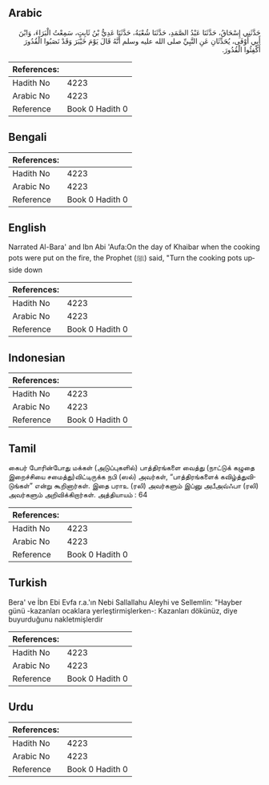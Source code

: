 ## Arabic


<div dir="rtl" lang="ar" style={{fontSize:'larger',backgroundColor:'#f8f9fa',padding:20}}>
حَدَّثَنِي إِسْحَاقُ، حَدَّثَنَا عَبْدُ الصَّمَدِ، حَدَّثَنَا شُعْبَةُ، حَدَّثَنَا عَدِيُّ بْنُ ثَابِتٍ، سَمِعْتُ الْبَرَاءَ، وَابْنَ أَبِي أَوْفَى، يُحَدِّثَانِ عَنِ النَّبِيِّ صلى الله عليه وسلم أَنَّهُ قَالَ يَوْمَ خَيْبَرَ وَقَدْ نَصَبُوا الْقُدُورَ أَكْفِئُوا الْقُدُورَ‏.‏
</div>
<div style={{backgroundColor:'#f8f9fa',padding:20, marginBottom: 10}}><table> <thead> <tr> <th>References:</th> <th></th> </tr> </thead> <tbody><tr><td>Hadith No</td><td>4223</td></tr><tr><td>Arabic No</td><td>4223</td></tr><tr><td>Reference</td><td>Book 0 Hadith 0</td></tr></tbody></table></div>

## Bengali


<div dir="ltr" lang="bn" style={{fontSize:'larger',backgroundColor:'#f8f9fa',padding:20}}>

</div>
<div style={{backgroundColor:'#f8f9fa',padding:20, marginBottom: 10}}><table> <thead> <tr> <th>References:</th> <th></th> </tr> </thead> <tbody><tr><td>Hadith No</td><td>4223</td></tr><tr><td>Arabic No</td><td>4223</td></tr><tr><td>Reference</td><td>Book 0 Hadith 0</td></tr></tbody></table></div>

## English


<div dir="ltr" lang="en" style={{fontSize:'larger',backgroundColor:'#f8f9fa',padding:20}}>
Narrated Al-Bara' and Ibn Abi 'Aufa:On the day of Khaibar when the cooking pots were put on the fire, the Prophet (ﷺ) said, "Turn the cooking pots upside down
</div>
<div style={{backgroundColor:'#f8f9fa',padding:20, marginBottom: 10}}><table> <thead> <tr> <th>References:</th> <th></th> </tr> </thead> <tbody><tr><td>Hadith No</td><td>4223</td></tr><tr><td>Arabic No</td><td>4223</td></tr><tr><td>Reference</td><td>Book 0 Hadith 0</td></tr></tbody></table></div>

## Indonesian


<div dir="ltr" lang="id" style={{fontSize:'larger',backgroundColor:'#f8f9fa',padding:20}}>

</div>
<div style={{backgroundColor:'#f8f9fa',padding:20, marginBottom: 10}}><table> <thead> <tr> <th>References:</th> <th></th> </tr> </thead> <tbody><tr><td>Hadith No</td><td>4223</td></tr><tr><td>Arabic No</td><td>4223</td></tr><tr><td>Reference</td><td>Book 0 Hadith 0</td></tr></tbody></table></div>

## Tamil


<div dir="ltr" lang="ta" style={{fontSize:'larger',backgroundColor:'#f8f9fa',padding:20}}>
கைபர் போரின்போது மக்கள் (அடுப்புகளில்) பாத்திரங்களை வைத்து (நாட்டுக் கழுதை இறைச்சியை சமைத்து)விட்டிருக்க நபி (ஸல்) அவர்கள், “பாத்திரங்களைக் கவிழ்த்துவிடுங்கள்” என்று கூறினார்கள். இதை பராஉ (ரலி) அவர்களும் இப்னு அபீஅவ்ஃபா (ரலி) அவர்களும் அறிவிக்கிறார்கள். அத்தியாயம் : 64
</div>
<div style={{backgroundColor:'#f8f9fa',padding:20, marginBottom: 10}}><table> <thead> <tr> <th>References:</th> <th></th> </tr> </thead> <tbody><tr><td>Hadith No</td><td>4223</td></tr><tr><td>Arabic No</td><td>4223</td></tr><tr><td>Reference</td><td>Book 0 Hadith 0</td></tr></tbody></table></div>

## Turkish


<div dir="ltr" lang="tr" style={{fontSize:'larger',backgroundColor:'#f8f9fa',padding:20}}>
Bera' ve İbn Ebi Evfa r.a.'ın Nebi Sallallahu Aleyhi ve Sellemlin: "Hayber günü -kazanları ocaklara yerleştirmişlerken-: Kazanları dökünüz, diye buyurduğunu nakletmişlerdir
</div>
<div style={{backgroundColor:'#f8f9fa',padding:20, marginBottom: 10}}><table> <thead> <tr> <th>References:</th> <th></th> </tr> </thead> <tbody><tr><td>Hadith No</td><td>4223</td></tr><tr><td>Arabic No</td><td>4223</td></tr><tr><td>Reference</td><td>Book 0 Hadith 0</td></tr></tbody></table></div>

## Urdu


<div dir="rtl" lang="ur" style={{fontSize:'larger',backgroundColor:'#f8f9fa',padding:20}}>

</div>
<div style={{backgroundColor:'#f8f9fa',padding:20, marginBottom: 10}}><table> <thead> <tr> <th>References:</th> <th></th> </tr> </thead> <tbody><tr><td>Hadith No</td><td>4223</td></tr><tr><td>Arabic No</td><td>4223</td></tr><tr><td>Reference</td><td>Book 0 Hadith 0</td></tr></tbody></table></div>